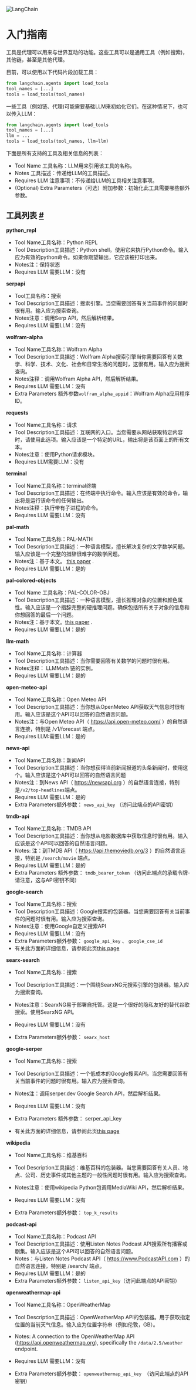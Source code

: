 

<Head>
  <script>
    {
      `(function() {
         var _hmt = _hmt || [];
(function() {
  var hm = document.createElement("script");
  hm.src = "https://hm.baidu.com/hm.js?e60fb290e204e04c5cb6f79b0ac1e697";
  var s = document.getElementsByTagName("script")[0]; 
  s.parentNode.insertBefore(hm, s);
})();
       })();`
    }
  </script>
</Head>

![LangChain](https://pica.zhimg.com/50/v2-56e8bbb52aa271012541c1fe1ceb11a2_r.gif)



入门指南
=====================================================================



工具是代理可以用来与世界互动的功能。这些工具可以是通用工具（例如搜索)，其他链，甚至是其他代理。

目前，可以使用以下代码片段加载工具：

```  python
from langchain.agents import load_tools
tool_names = [...]
tools = load_tools(tool_names)

```

一些工具（例如链、代理)可能需要基础LLM来初始化它们。在这种情况下，也可以传入LLM：

```  python
from langchain.agents import load_tools
tool_names = [...]
llm = ...
tools = load_tools(tool_names, llm=llm)

```

下面是所有支持的工具及相关信息的列表：

* Tool Name 工具名称：LLM用来引用该工具的名称。
* Notes 工具描述：传递给LLM的工具描述。
* Requires LLM 注意事项：不传递给LLM的工具相关注意事项。
* (Optional) Extra Parameters（可选）附加参数：初始化此工具需要哪些额外参数。




工具列表
 [#](#list-of-tools "Permalink to this headline")
-----------------------------------------------------------------



**python_repl** 



* Tool Name工具名称：Python REPL
* Tool Description工具描述：Python shell。使用它来执行Python命令。输入应为有效的python命令。如果你期望输出，它应该被打印出来。
* Notes注：保持状态
* Requires LLM 需要LLM：没有



**serpapi** 



* Tool工具名称：搜索
* Tool Description工具描述：搜索引擎。当您需要回答有关当前事件的问题时很有用。输入应为搜索查询。
* Notes注意：调用Serp API，然后解析结果。
* Requires LLM 需要LLM：没有



**wolfram-alpha** 



* Tool Name工具名称：Wolfram Alpha
* Tool Description工具描述：Wolfram Alpha搜索引擎当你需要回答有关数学、科学、技术、文化、社会和日常生活的问题时，这很有用。输入应为搜索查询。
* Notes注释：调用Wolfram Alpha API，然后解析结果。
* Requires LLM 需要LLM：没有
* Extra Parameters 额外参数`wolfram_alpha_appid`：Wolfram Alpha应用程序ID。



**requests** 



* Tool Name工具名称：请求
* Tool Description工具描述：互联网的入口。当您需要从网站获取特定内容时，请使用此选项。输入应该是一个特定的URL，输出将是该页面上的所有文本。
* Notes注意：使用Python请求模块。
* Requires LLM需要LLM：没有



**terminal** 



* Tool Name工具名称：terminal终端
* Tool Description工具描述：在终端中执行命令。输入应该是有效的命令，输出将是运行该命令的任何输出。
* Notes注释：执行带有子进程的命令。
* Requires LLM 需要LLM：没有



**pal-math** 



* Tool Name工具名称：PAL-MATH
* Tool Description工具描述：一种语言模型，擅长解决复杂的文字数学问题。输入应该是一个完整的措辞很难字的数学问题。
* Notes注：基于本文。
 [this paper](https://arxiv.org/pdf/2211.10435.pdf) 
 .
* Requires LLM 需要LLM：是的


**pal-colored-objects** 



* Tool Name 工具名称：PAL-COLOR-OBJ
* Tool Description工具描述：一种语言模型，擅长推理对象的位置和颜色属性。输入应该是一个措辞完整的硬推理问题。确保包括所有关于对象的信息和你想回答的最后一个问题。
* Notes注：基于本文。[this paper](https://arxiv.org/pdf/2211.10435.pdf) 
 .
* Requires LLM 需要LLM：是的



**llm-math** 



* Tool Name工具名称：计算器
* Tool Description工具描述：当你需要回答有关数学的问题时很有用。
* Notes注释： LLMMath 链的实例。
* Requires LLM 需要LLM：是的



**open-meteo-api** 



* Tool Name工具名称：Open Meteo API
* Tool Description工具描述：当你想从OpenMeteo API获取天气信息时很有用。输入应该是这个API可以回答的自然语言问题。
* Notes注：与Open Meteo API（ https://api.open-meteo.com/ ）的自然语言连接，特别是 /v1/forecast 端点。
* Requires LLM:需要LLM：是的



**news-api** 



* Tool Name工具名称：新闻API
* Tool Description工具描述：当你想获得当前新闻报道的头条新闻时，使用这个。输入应该是这个API可以回答的自然语言问题
* Notes注：到News API（ https://newsapi.org ）的自然语言连接，特别是` /v2/top-headlines `端点。
* Requires LLM 需要LLM：是的
* Extra Parameters额外参数： `news_api_key` （访问此端点的API密钥）


**tmdb-api** 



* Tool Name工具名称：TMDB API
* Tool Description工具描述：当你想从电影数据库中获取信息时很有用。输入应该是这个API可以回答的自然语言问题。
* Notes: 注：到TMDB API（ https://api.themoviedb.org/3 ）的自然语言连接，特别是 `/search/movie` 端点。
* Requires LLM 需要LLM：是的
* Extra Parameters 额外参数： `tmdb_bearer_token` （访问此端点的承载令牌-请注意，这与API密钥不同）



**google-search** 



* Tool Name工具名称：搜索
* Tool Description工具描述：Google搜索的包装器。当您需要回答有关当前事件的问题时很有用。输入应为搜索查询。
* Notes注意：使用Google自定义搜索API
* Requires LLM 需要LLM：没有
* Extra Parameters额外参数： `google_api_key` 、 `google_cse_id`
* 有关此方面的详细信息，请参阅此页[this page](../../../ecosystem/google_search)



**searx-search** 



* Tool Name工具名称：搜索
* Tool Description工具描述：一个围绕SearxNG元搜索引擎的包装器。输入应为搜索查询。


* Notes注意：SearxNG易于部署自托管。这是一个很好的隐私友好的替代谷歌搜索。使用SearxNG API。
* Requires LLM 需要LLM：没有
* Extra Parameters额外参数： `searx_host`




**google-serper** 



* Tool Name工具名称：搜索
* Tool Description工具描述：一个低成本的Google搜索API。当您需要回答有关当前事件的问题时很有用。输入应为搜索查询。
* Notes注：调用serper.dev Google Search API，然后解析结果。
* Requires LLM  需要LLM：没有

* Extra Parameters 额外参数： serper_api_key
* 有关此方面的详细信息，请参阅此页[this page](../../../ecosystem/google_serper)



**wikipedia** 



* Tool Name工具名称：维基百科
* Tool Description工具描述：维基百科的包装器。当您需要回答有关人员、地点、公司、历史事件或其他主题的一般性问题时很有用。输入应为搜索查询。
* Notes注意：使用wikipedia Python包调用MediaWiki API，然后解析结果。
* Requires LLM  需要LLM：没有


* Extra Parameters额外参数：
 `top_k_results`



**podcast-api** 



* Tool Name工具名称：Podcast API
* Tool Description工具描述：使用Listen Notes Podcast API搜索所有播客或剧集。输入应该是这个API可以回答的自然语言问题。
* Notes：与Listen Notes Podcast API（ https://www.PodcastAPI.com ）的自然语言连接，特别是 /search/ 端点。
* Requires LLM 需要LLM：是的
* Extra Parameters额外参数： `listen_api_key`（访问此端点的API密钥）



**openweathermap-api** 



* Tool Name工具名称：OpenWeatherMap
* Tool Description工具描述：OpenWeatherMap API的包装器。用于获取指定位置的当前天气信息。输入应为位置字符串（例如伦敦，GB）。
* Notes: A connection to the OpenWeatherMap API (https://api.openweathermap.org), specifically the
 `/data/2.5/weather`
 endpoint.
* Requires LLM  需要LLM：没有


* Extra Parameters额外参数： `openweathermap_api_key `（访问此端点的API密钥）





